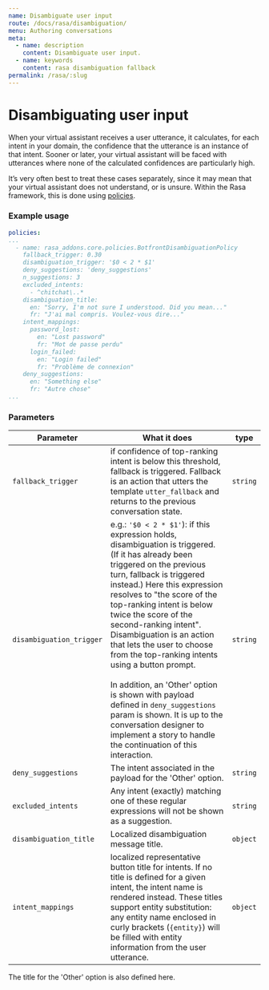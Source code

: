 ```yaml
---
name: Disambiguate user input
route: /docs/rasa/disambiguation/
menu: Authoring conversations
meta:
  - name: description
    content: Disambiguate user input.
  - name: keywords
    content: rasa disambiguation fallback
permalink: /rasa/:slug
---
```


# Disambiguating user input

When your virtual assistant receives a user utterance, it calculates, for each intent in your domain, the confidence that the utterance is an instance of that intent. Sooner or later, your virtual assistant will be faced with utterances where none of the calculated confidences are particularly high.

It’s very often best to treat these cases separately, since it may mean that your virtual assistant does not understand, or is unsure. Within the Rasa framework, this is done using [policies](https://rasa.com/docs/rasa/core/policies/).

### Example usage

```yaml
policies:
...
  - name: rasa_addons.core.policies.BotfrontDisambiguationPolicy
    fallback_trigger: 0.30
    disambiguation_trigger: '$0 < 2 * $1'
    deny_suggestions: 'deny_suggestions'
    n_suggestions: 3
    excluded_intents:
      - ^chitchat\..*
    disambiguation_title:
      en: "Sorry, I'm not sure I understood. Did you mean..."
      fr: "J'ai mal compris. Voulez-vous dire..."
    intent_mappings:
      password_lost:
        en: "Lost password"
        fr: "Mot de passe perdu"
      login_failed:
        en: "Login failed"
        fr: "Problème de connexion"
    deny_suggestions:
      en: "Something else"
      fr: "Autre chose"
...
```

### Parameters

| Parameter                | What it does                                                                                                                                                                                                                                                                                                                                                                                                                                                                                                                                                                                                                             | type     |
| ------------------------ | ---------------------------------------------------------------------------------------------------------------------------------------------------------------------------------------------------------------------------------------------------------------------------------------------------------------------------------------------------------------------------------------------------------------------------------------------------------------------------------------------------------------------------------------------------------------------------------------------------------------------------------------- | -------- |
| `fallback_trigger`       | if confidence of top-ranking intent is below this threshold, fallback is triggered. Fallback is an action that utters the template `utter_fallback` and returns to the previous conversation state.                                                                                                                                                                                                                                                                                                                                                                                                                                      | `string` |
| `disambiguation_trigger` | e.g.: `'$0 < 2 * $1'`): if this expression holds, disambiguation is triggered. (If it has already been triggered on the previous turn, fallback is triggered instead.) Here this expression resolves to "the score of the top-ranking intent is below twice the score of the second-ranking intent". Disambiguation is an action that lets the user to choose from the top-ranking intents using a button prompt.<br/><br/>In addition, an 'Other' option is shown with payload defined in `deny_suggestions` param is shown. It is up to the conversation designer to implement a story to handle the continuation of this interaction. | `string` |
| `deny_suggestions`       | The intent associated in the payload for the 'Other' option.                                                                                                                                                                                                                                                                                                                                                                                                                                                                                                                                                                             | `string` |
| `excluded_intents`       | Any intent (exactly) matching one of these regular expressions will not be shown as a suggestion.                                                                                                                                                                                                                                                                                                                                                                                                                                                                                                                                        | `string` |
| `disambiguation_title`   | Localized disambiguation message title.                                                                                                                                                                                                                                                                                                                                                                                                                                                                                                                                                                                                  | `object` |
| `intent_mappings`        | localized representative button title for intents. If no title is defined for a given intent, the intent name is rendered instead. These titles support entity substitution: any entity name enclosed in curly brackets (`{entity}`) will be filled with entity information from the user utterance.                                                                                                                                                                                                                                                                                                                                     | `object` |

<Important type="tip" title="Important">

The title for the 'Other' option is also defined here.

</Important>